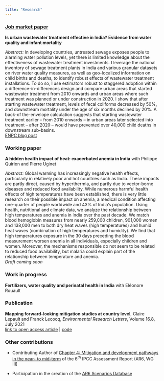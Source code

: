 ```yaml
---
title: "Research"
---
```


### [Job market paper](./docs/JMP_CLepault.pdf)


**Is urban wastewater treatment effective in India? Evidence from water quality and infant mortality** 

*Abstract:* In developing countries, untreated sewage exposes people to alarming water pollution levels, yet there is limited knowledge about the effectiveness of wastewater treatment investments. I leverage the national inventory of sewage treatment plants in India and various granular datasets on river water quality measures, as well as geo-localized information on child births and deaths, to identify robust effects of wastewater treatment installations. To do so, I use estimators robust to staggered adoption within a difference-in-differences design and compare urban areas that started wastewater treatment from 2010 onwards and urban areas where such treatment was planned or under construction in 2020. I show that after starting wastewater treatment, levels of fecal coliforms decreased by 50%, and downstream mortality under the age of six months declined by 20%. A back-of the-envelope calculation suggests that starting wastewater treatment earlier – from 2010 onwards – in urban areas later selected into treatment – after 2020 – would have prevented over 40,000 child deaths in downstream sub-basins. <br>
[ENPC blog post](https://ingenius.ecoledesponts.fr/en/articles/is-wastewater-treatment-effective-in-india/)

### Working paper

**A hidden health impact of heat: exacerbated anemia in India** with Philippe Quirion and Pierre Uginet

*Abstract:* Global warming has increasingly negative health effects, particularly in relatively poor and hot countries such as India. These impacts are partly direct, caused by hyperthermia, and partly due to vector-borne diseases and reduced food availability. While numerous harmful health effects of high temperatures have been established, there is very little research on their possible impact on anemia, a medical condition affecting one-quarter of people worldwide and 43% of India's population. Using health, nutritional and climate data, we analyze the relationship between high temperatures and anemia in India over the past decade. We match blood hemoglobin measures from nearly 259,000 children, 901,000 women and 138,000 men to both dry heat waves (high temperatures) and humid heat waves (combination of high temperatures and humidity). 
We find that high temperatures exposure in the 30 days preceding the blood measurement worsen anemia in all individuals, especially children and women. Moreover, the mechanisms responsible do not seem to be related to reduced food availability, but malaria could explain part of the relationship between temperature and anemia. <br>
*Draft coming soon*

### Work in progress

**Fertilizers, water quality and perinatal health in India** with Eléonore Rouault 
<br>

### Publication

**Mapping forward-looking mitigation studies at country level**, Claire Lepault and Franck Lecocq, *Environmental Research Letters*, Volume 16.8, July 2021 <br> [link to open access article](https://doi.org/10.1088/1748-9326/ac0ac8) | [code](https://github.com/ClaireLepault/Mapping-country-mitig-pathways)
<br>

### Other contributions

* Contributing Author of [Chapter 4: Mitigation and development pathways in the near- to mid-term](https://www.ipcc.ch/report/ar6/wg3/downloads/report/IPCC_AR6_WGIII_Chapter04.pdf) of the $6^{th}$ IPCC Assessment Report (AR6, WG III)
      

* Participation in the creation of the [AR6 Scenarios Database](https://zenodo.org/record/5886912#.YnF0v4Nfg8o)